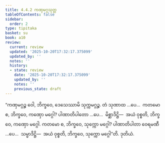 ```yaml
---
title: 4.4.2 ကဏှမဂ္ဂသုတ္တ
tableOfContents: false
sidebar:
  order: 2
type: tipitaka
basket: su
book: a10
review:
  current: review
  updated: '2025-10-20T17:32:17.375099'
  updated_by: ''
  notes: ''
  history:
  - state: review
    date: '2025-10-20T17:32:17.375099'
    updated_by: ''
    notes: ''
    previous_state: draft
---
```



<DynamicBreadcrumb />


<ReviewStatus review={frontmatter.review} showDetails={true} />

<HypothesisAnnotation frontmatter={frontmatter} />

<Division number="190" book="a10" e="ch" v="17" p="485">

<Paragraph number="1358" book="a10">
“ကဏှမဂ္ဂဉ္စ ဝေါ, ဘိက္ခဝေ, ဒေသေဿာမိ သုက္ကမဂ္ဂဉ္စ. တံ သုဏာထ …ပေ…  ကတမော စ, ဘိက္ခဝေ, ကဏှော မဂ္ဂေါ? ပါဏာတိပါတော …ပေ…  မိစ္ဆာဒိဋ္ဌိ—  အယံ ဝုစ္စတိ, ဘိက္ခဝေ, ကဏှော မဂ္ဂေါ.
</Paragraph>

<Paragraph number="1359" book="a10">
ကတမော စ, ဘိက္ခဝေ, သုက္ကော မဂ္ဂေါ? ပါဏာတိပါတာ ဝေရမဏီ …ပေ…  သမ္မာဒိဋ္ဌိ—  အယံ ဝုစ္စတိ, ဘိက္ခဝေ, သုက္ကော မဂ္ဂေါ”တိ.

</Paragraph>
</Division>

<Paragraph number="1360" type="center" book="a10">
ဒုတိယံ.
</Paragraph>